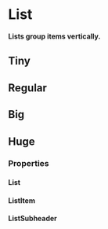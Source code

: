 # List

**Lists group items vertically.**

## Tiny

<DemoBlock demo="tiny" engine={props.engine} disableGrid />

## Regular

<DemoBlock demo="regular" engine={props.engine} disableGrid />

## Big

<DemoBlock demo="big" engine={props.engine} disableGrid />

## Huge

<DemoBlock demo="huge" engine={props.engine} disableGrid />

### Properties

#### List

<PropTable component="List" />

#### ListItem

<PropTable component="ListItem" />

#### ListSubheader

<PropTable component="ListSubheader" />

